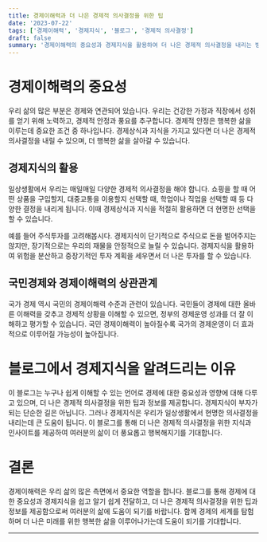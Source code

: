 ```yaml
---
title: 경제이해력과 더 나은 경제적 의사결정을 위한 팁
date: '2023-07-22'
tags: ['경제이해력', '경제지식', '블로그', '경제적 의사결정']
draft: false
summary: '경제이해력의 중요성과 경제지식을 활용하여 더 나은 경제적 의사결정을 내리는 방법에 대해 알아봅니다.'
---
```


# 경제이해력의 중요성

우리 삶의 많은 부분은 경제와 연관되어 있습니다. 우리는 건강한 가정과 직장에서 성취를 얻기 위해 노력하고, 경제적 안정과 풍요를 추구합니다. 경제적 안정은 행복한 삶을 이루는데 중요한 조건 중 하나입니다. 경제상식과 지식을 가지고 있다면 더 나은 경제적 의사결정을 내릴 수 있으며, 더 행복한 삶을 살아갈 수 있습니다.

## 경제지식의 활용

일상생활에서 우리는 매일매일 다양한 경제적 의사결정을 해야 합니다. 쇼핑을 할 때 어떤 상품을 구입할지, 대중교통을 이용할지 선택할 때, 학업이나 직업을 선택할 때 등 다양한 결정을 내리게 됩니다. 이때 경제상식과 지식을 적절히 활용하면 더 현명한 선택을 할 수 있습니다.

예를 들어 주식투자를 고려해봅시다. 경제지식이 단기적으로 주식으로 돈을 벌어주지는 않지만, 장기적으로는 우리의 재물을 안정적으로 늘릴 수 있습니다. 경제지식을 활용하여 위험을 분산하고 중장기적인 투자 계획을 세우면서 더 나은 투자를 할 수 있습니다.

## 국민경제와 경제이해력의 상관관계

국가 경제 역시 국민의 경제이해력 수준과 관련이 있습니다. 국민들이 경제에 대한 올바른 이해력을 갖추고 경제적 상황을 이해할 수 있으면, 정부의 경제운영 성과를 더 잘 이해하고 평가할 수 있습니다. 국민 경제이해력이 높아질수록 국가의 경제운영이 더 효과적으로 이루어질 가능성이 높아집니다.

# 블로그에서 경제지식을 알려드리는 이유

이 블로그는 누구나 쉽게 이해할 수 있는 언어로 경제에 대한 중요성과 영향에 대해 다루고 있으며, 더 나은 경제적 의사결정을 위한 팁과 정보를 제공합니다. 경제지식이 부자가 되는 단순한 길은 아닙니다. 그러나 경제지식은 우리가 일상생활에서 현명한 의사결정을 내리는데 큰 도움이 됩니다. 이 블로그를 통해 더 나은 경제적 의사결정을 위한 지식과 인사이트를 제공하여 여러분의 삶이 더 풍요롭고 행복해지기를 기대합니다.

# 결론

경제이해력은 우리 삶의 많은 측면에서 중요한 역할을 합니다. 블로그를 통해 경제에 대한 중요성과 경제지식을 쉽고 알기 쉽게 전달하고, 더 나은 경제적 의사결정을 위한 팁과 정보를 제공함으로써 여러분의 삶에 도움이 되기를 바랍니다. 함께 경제의 세계를 탐험하며 더 나은 미래를 위한 행복한 삶을 이루어나가는데 도움이 되기를 기대합니다.

---
